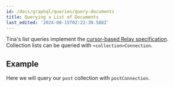 ```yaml
---
id: /docs/graphql/queries/query-documents
title: Querying a List of Documents
last_edited: '2024-08-15T02:22:39.588Z'
---
```


Tina's list queries implement the [cursor-based Relay specification](https://relay.dev/graphql/connections.htm). Collection lists can be queried with `<collection>Connection`.

## Example

Here we will query our `post` collection with `postConnection`.

<GraphQLCodeBlock
  query="{
  ##postConnection#{
  ####edges#{
  ######node#{
  ########id
  ########title
  ######}
  ####}
  ##}
  }"
  response="{
  ##&#x22;data&#x22;:#{
  ####&#x22;postConnection&#x22;:#{
  ######&#x22;edges&#x22;:#[
  ########{
  ##########&#x22;node&#x22;:#{
  ############&#x22;id&#x22;:#&#x22;content/posts/anotherPost.json&#x22;,
  ############&#x22;title&#x22;:#&#x22;Just#Another#Blog#Post&#x22;
  ##########}
  ########},
  ########{
  ##########&#x22;node&#x22;:#{
  ############&#x22;id&#x22;:#&#x22;content/posts/nested/anotherPost.json&#x22;,
  ############&#x22;title&#x22;:#&#x22;Just#Another#Blog#Post&#x22;
  ##########}
  ########},
  ########{
  ##########&#x22;node&#x22;:#{
  ############&#x22;id&#x22;:#&#x22;content/posts/voteForPedro.json&#x22;,
  ############&#x22;title&#x22;:#&#x22;Vote#For#Pedro&#x22;
  ##########}
  ########}
  ######]
  ####}
  ##}
  }"
/>

